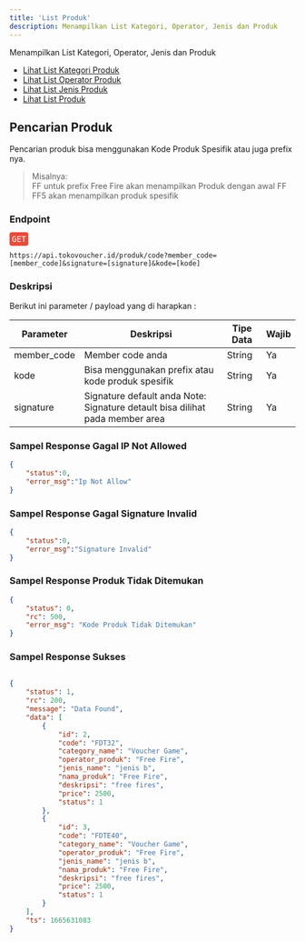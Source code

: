 ```yaml
---
title: 'List Produk'
description: Menampilkan List Kategori, Operator, Jenis dan Produk
---
```



Menampilkan List Kategori, Operator, Jenis dan Produk

- [Lihat List Kategori Produk ](https://docs.tokovoucher.id/produk/kategori)
- [Lihat List Operator Produk ](https://docs.tokovoucher.id/produk/operator)
- [Lihat List Jenis Produk ](https://docs.tokovoucher.id/produk/jenis)
- [Lihat List Produk ](https://docs.tokovoucher.id/produk/list)

## Pencarian Produk

Pencarian produk bisa menggunakan Kode Produk Spesifik atau juga prefix nya.
> Misalnya: <br/>
> FF untuk prefix Free Fire akan menampilkan Produk dengan awal FF <br/>
> FF5 akan menampilkan produk spesifik

### Endpoint
<div style="font-family:monospace;margin-bottom:12px;">
<span style="color:white;background:#e74c3c;border-radius: 4px;padding: 4px;">GET</span>
</div>

```
https://api.tokovoucher.id/produk/code?member_code=[member_code]&signature=[signature]&kode=[kode]
```

### Deskripsi
Berikut ini parameter / payload yang di harapkan :


| Parameter   | Deskripsi                                                                                                              | Tipe Data | Wajib |
|-------------|------------------------------------------------------------------------------------------------------------------------|-----------|-------|
| member_code | Member code anda                                                                                                       | String    | Ya    |
| kode | Bisa menggunakan prefix atau kode produk spesifik                                                                                                    | String    | Ya    |
| signature   | Signature default anda Note: Signature detault bisa dilihat pada member area | String    | Ya    |

### Sampel Response Gagal IP Not Allowed

```json
{
    "status":0,
    "error_msg":"Ip Not Allow"
}
```

### Sampel Response Gagal Signature Invalid

```json
{
    "status":0,
    "error_msg":"Signature Invalid"
}
```

### Sampel Response Produk Tidak Ditemukan

```json
{
    "status": 0,
    "rc": 500,
    "error_msg": "Kode Produk Tidak Ditemukan"
}
```

### Sampel Response Sukses
```json

{
    "status": 1,
    "rc": 200,
    "message": "Data Found",
    "data": [
        {
            "id": 2,
            "code": "FDT32",
            "category_name": "Voucher Game",
            "operator_produk": "Free Fire",
            "jenis_name": "jenis b",
            "nama_produk": "Free Fire",
            "deskripsi": "free fires",
            "price": 2500,
            "status": 1
        },
        {
            "id": 3,
            "code": "FDTE40",
            "category_name": "Voucher Game",
            "operator_produk": "Free Fire",
            "jenis_name": "jenis b",
            "nama_produk": "Free Fire",
            "deskripsi": "free fires",
            "price": 2500,
            "status": 1
        }
    ],
    "ts": 1665631083
}
```
